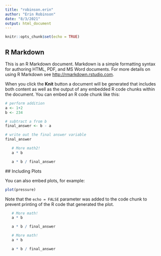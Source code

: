 ```yaml
---
title: "robinson.erin"
author: "Erin Robinson"
date: "8/3/2021"
output: html_document
---
```


```r
knitr::opts_chunk$set(echo = TRUE)
```

## R Markdown

This is an R Markdown document. Markdown is a simple formatting syntax for authoring HTML, PDF, and MS Word documents. For more details on using R Markdown see <http://rmarkdown.rstudio.com>.

When you click the **Knit** button a document will be generated that includes both content as well as the output of any embedded R code chunks within the document. You can embed an R code chunk like this:

```r
# perform addition
a <- 1+2
b <- 234

# subtract a from b
final_answer <- b - a

# write out the final answer variable
final_answer
```

```r

   # More math2!
   a * b

   a * b / final_answer 
```

 ## Including Plots

You can also embed plots, for example:

```r
plot(pressure)
```

Note that the `echo = FALSE` parameter was added to the code chunk to prevent printing of the R code that generated the plot.

```r

   # More math!
   a * b

   a * b / final_answer
 ```

 ```r
    # More math!
    a * b

    a * b / final_answer
  ```



